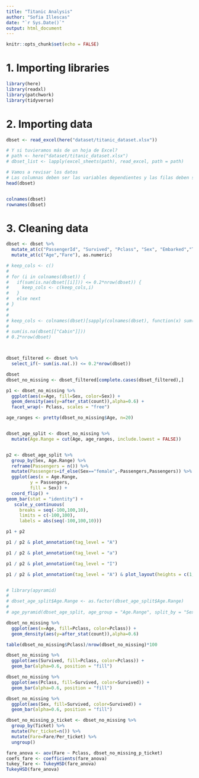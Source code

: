 ```yaml
---
title: "Titanic Analysis"
author: "Sofia Illescas"
date: "`r Sys.Date()`"
output: html_document
---
```


```r
knitr::opts_chunk$set(echo = FALSE)
```

# 1. Importing libraries

```r
library(here)
library(readxl)
library(patchwork)
library(tidyverse)
```

# 2. Importing data

```r

dbset <- read_excel(here("dataset/titanic_dataset.xlsx"))

# Y si tuvieramos más de un hoja de Excel?
# path <- here("dataset/titanic_dataset.xlsx")
# dbset_list <- lapply(excel_sheets(path), read_excel, path = path)

# Vamos a revisar los datos
# Las columnas deben ser las variables dependientes y las filas deben ser observaciones
head(dbset)


colnames(dbset)
rownames(dbset)
```

# 3. Cleaning data

```r

dbset <- dbset %>%
  mutate_at(c("PassengerId", "Survived", "Pclass", "Sex", "Embarked","Ticket"), factor) %>%
  mutate_at(c("Age","Fare"), as.numeric)

# keep_cols <- c()
# 
# for (i in colnames(dbset)) {
#   if(sum(is.na(dbset[[i]])) <= 0.2*nrow(dbset)) {
#     keep_cols <- c(keep_cols,i)
#   } 
#   else next
# }
# 
# 
# keep_cols <- colnames(dbset)[sapply(colnames(dbset), function(x) sum(is.na(dbset[[x]])) <= 0.2*nrow(dbset))]
# 
# sum(is.na(dbset[["Cabin"]]))
# 0.2*nrow(dbset)



dbset_filtered <- dbset %>%
  select_if(~ sum(is.na(.)) <= 0.2*nrow(dbset))

dbset
dbset_no_missing <- dbset_filtered[complete.cases(dbset_filtered),]
```

```r

p1 <- dbset_no_missing %>%
  ggplot(aes(x=Age, fill=Sex, color=Sex)) +
  geom_density(aes(y=after_stat(count)),alpha=0.6) +
  facet_wrap(~ Pclass, scales = "free")

age_ranges <- pretty(dbset_no_missing$Age, n=20)


dbset_age_split <- dbset_no_missing %>%
  mutate(Age.Range = cut(Age, age_ranges, include.lowest = FALSE))


p2 <- dbset_age_split %>%
  group_by(Sex, Age.Range) %>% 
  reframe(Passengers = n()) %>%
  mutate(Passengers=if_else(Sex=="female",-Passengers,Passengers)) %>%
  ggplot(aes(x = Age.Range,
         y = Passengers,
         fill = Sex)) + 
  coord_flip() +
geom_bar(stat = "identity") +
   scale_y_continuous(
     breaks = seq(-100,100,10),
     limits = c(-100,100),
     labels = abs(seq(-100,100,10))) 

p1 + p2

p1 / p2 & plot_annotation(tag_level = "A")

p1 / p2 & plot_annotation(tag_level = "a")

p1 / p2 & plot_annotation(tag_level = "I")

p1 / p2 & plot_annotation(tag_level = "A") & plot_layout(heights = c(1,2))


# library(apyramid)
# 
# dbset_age_split$Age.Range <- as.factor(dbset_age_split$Age.Range)
# 
# age_pyramid(dbset_age_split, age_group = "Age.Range", split_by = "Sex", proportional = FALSE, stack_by = "Pclass")
```

```r
dbset_no_missing %>%
  ggplot(aes(x=Age, fill=Pclass, color=Pclass)) +
  geom_density(aes(y=after_stat(count)),alpha=0.6) 

table(dbset_no_missing$Pclass)/nrow(dbset_no_missing)*100

dbset_no_missing %>%
  ggplot(aes(Survived, fill=Pclass, color=Pclass)) +
  geom_bar(alpha=0.6, position = "fill") 

dbset_no_missing %>%
  ggplot(aes(Pclass, fill=Survived, color=Survived)) +
  geom_bar(alpha=0.6, position = "fill") 

dbset_no_missing %>%
  ggplot(aes(Sex, fill=Survived, color=Survived)) +
  geom_bar(alpha=0.6, position = "fill") 

dbset_no_missing_p_ticket <- dbset_no_missing %>%
  group_by(Ticket) %>%
  mutate(Per_ticket=n()) %>%
  mutate(Fare=Fare/Per_ticket) %>%
  ungroup()

```

```r

fare_anova <- aov(Fare ~ Pclass, dbset_no_missing_p_ticket)
coefs_fare <- coefficients(fare_anova)
tukey_fare <- TukeyHSD(fare_anova)
TukeyHSD(fare_anova)

```
